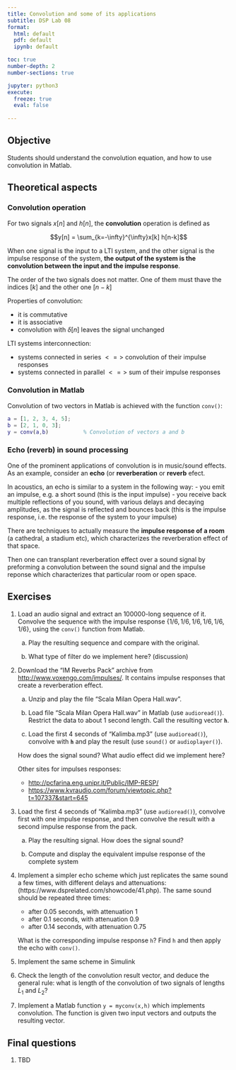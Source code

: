 ```yaml
---
title: Convolution and some of its applications
subtitle: DSP Lab 08
format: 
  html: default
  pdf: default
  ipynb: default

toc: true
number-depth: 2
number-sections: true

jupyter: python3
execute:
  freeze: true
  eval: false
    
---
```


## Objective

Students should understand the convolution equation, and how to use convolution in Matlab.

## Theoretical aspects

### Convolution operation

For two signals $x[n]$ and $h[n]$, the **convolution** operation is defined as

$$y[n] = \sum_{k=-\infty}^{\infty}x[k] h[n-k]$$

When one signal is the input to a LTI system, and the other signal is
the impulse response of the system, **the output of the system is the convolution 
between the input and the impulse response**.

The order of the two signals does not matter. One of them must thave the indices $[k]$ and the other one $[n-k]$

Properties of convolution:

  * it is commutative
  * it is associative
  * convolution with $\delta[n]$ leaves the signal unchanged

LTI systems interconnection:

  * systems connected in series $<=>$ convolution of their impulse responses
  * systems connected in parallel $<=>$ sum of their impulse responses

  
### Convolution in Matlab

Convolution of two vectors in Matlab is achieved with the function `conv()`:

```matlab
a = [1, 2, 3, 4, 5];
b = [2, 1, 0, 3];
y = conv(a,b)           % Convolution of vectors a and b
```

### Echo (reverb) in sound processing

One of the prominent applications of convolution is in music/sound effects. As an example, consider an **echo** (or **reverberation** or **reverb** efect.

In acoustics, an echo is similar to a system in the following way:
- you emit an impulse, e.g. a short sound (this is the input impulse)
- you receive back multiple reflections of you sound, with various delays and decaying amplitudes, as the signal is reflected and bounces back (this is the impulse response, i.e. the response of the system to your impulse)

There are techniques to actually measure the **impulse response of a room** (a cathedral, a stadium etc), which characterizes the reverberation effect of that space.

Then one can transplant reverberation effect over a sound signal by preforming a convolution between the sound signal and the impulse reponse which characterizes that particular room or open space.

## Exercises

1. Load an audio signal and extract an 100000-long sequence of it.
Convolve the sequence with the impulse response $\{ 1/6, 1/6, 1/6, 1/6, 1/6, 1/6\}$, using
the `conv()` function from Matlab.

    a. Play the resulting sequence and compare with the original.
    
    b. What type of filter do we implement here? (discussion)

2. Download the "IM Reverbs Pack" archive from [http://www.voxengo.com/impulses/](http://www.voxengo.com/impulses/).
It contains impulse responses that create a reverberation effect. 

    a. Unzip and play the file "Scala Milan Opera Hall.wav".
    
    b. Load file "Scala Milan Opera Hall.wav" in Matlab (use `audioread()`). Restrict the data to about 1 second length.
    Call the resulting vector **`h`**.
    
    c. Load the first 4 seconds of "Kalimba.mp3" (use `audioread()`), convolve with **`h`** and play the result (use `sound()` or `audioplayer()`).
    
    How does the signal sound? What audio effect did we implement here?

   Other sites for impulses responses:
     
   - [http://pcfarina.eng.unipr.it/Public/IMP-RESP/](http://pcfarina.eng.unipr.it/Public/IMP-RESP/)
   - [https://www.kvraudio.com/forum/viewtopic.php?t=107337&start=645](https://www.kvraudio.com/forum/viewtopic.php?t=107337&start=645)


3. Load the first 4 seconds of "Kalimba.mp3" (use `audioread()`), convolve first with one impulse response, and then convolve the result with a second impulse response from the pack. 
  
    a. Play the resulting signal. How does the signal sound? 
    
    b. Compute and display the equivalent impulse response of the complete system

1. Implement a simpler echo scheme which just replicates the same sound a few times, with different delays and attenuations:
(https://www.dsprelated.com/showcode/41.php). The same sound should be repeated three times:

   - after 0.05 seconds, with attenuation 1
   - after 0.1 seconds, with attenuation 0.9
   - after 0.14 seconds, with attenuation 0.75

   What is the corresponding impulse response `h`? Find `h` and then apply the echo with `conv()`.

2. Implement the same scheme in Simulink

4. Check the length of the convolution result vector, and deduce the general
rule: what is length of the convolution of two signals of lengths $L_1$ and $L_2$?

1. Implement a Matlab function `y = myconv(x,h)` which implements convolution.
The function is given two input vectors and outputs the resulting vector.

## Final questions


1. TBD


